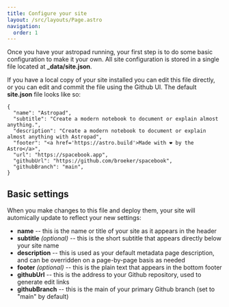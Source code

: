 ```yaml
---
title: Configure your site
layout: /src/layouts/Page.astro
navigation:
  order: 1
---
```



Once you have your astropad running, your first step is to do some basic configuration to make it your own. All site configuration is stored in a single file located at **_data/site.json**. 

If you have a local copy of your site installed you can edit this file directly, or you can edit and commit the file using the Github UI. The default **site.json** file looks like so: 

```
{
  "name": "Astropad",
  "subtitle": "Create a modern notebook to document or explain almost anything.",
  "description": "Create a modern notebook to document or explain almost anything with Astropad",
  "footer": "<a href='https://astro.build'>Made with ❤ by the Astro</a>",
  "url": "https://spacebook.app",
  "githubUrl": "https://github.com/broeker/spacebook",
  "githubBranch": "main",
}
```

## Basic settings

When you make changes to this file and deploy them, your site will automically update to reflect your new settings:

* **name** -- this is the name or title of your site as it appears in the header
* **subtitle** *(optional)* -- this is the short subtitle that appears directly below your site name
* **description** -- this is used as your default metadata page description, and can be overridden on a page-by-page basis as needed
* **footer** *(optional)* -- this is the plain text that appears in the bottom footer
* **githubUrl** -- this is the address to your Github repository, used to generate edit links
* **githubBranch** -- this is the main of your primary Github branch (set to "main" by default)
